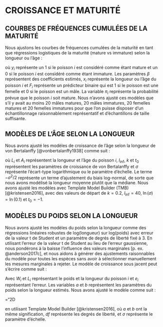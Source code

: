# CROISSANCE ET MATURITÉ {#app:growth-and-maturity}

## COURBES DE FRÉQUENCES CUMULÉES DE LA MATURITÉ {#sec:maturity-models}

Nous ajustons les courbes de fréquences cumulées de la maturité en tant que régressions logistiques de la maturité (mature vs immature) selon la longueur ou l’âge :

\begin{align}
y_i &\sim \mathrm{Binomial}(\pi_i)\\
\mathrm{logit} \left( \pi_i \right) &= \beta_0 + \beta_1 x_i + \beta_2 F_i
\end{align}
où $y_i$ représente un 1 si le poisson $i$ est considéré comme étant mature et un 0 si le poisson $i$ est considéré comme étant immature. Les paramètres $\beta$ représentent des coefficients estimés, $x_i$ représente la longueur ou l’âge du poisson $i$ et $F_i$ représente un prédicteur binaire qui est 1 si le poisson est une femelle et 0 si le poisson est un mâle. La variable $\pi_i$ représente la probabilité prévue que le poisson $i$ soit mature. Nous n’avons ajusté ces modèles que s’il y avait au moins 20 mâles matures, 20 mâles immatures, 20 femelles matures et 20 femelles immatures pour que l’on puisse disposer d’un échantillonnage raisonnablement représentatif et d’échantillons de taille suffisante. 

## MODÈLES DE L’ÂGE SELON LA LONGUEUR {#sec:length-age-models}

Nous avons ajusté les modèles de croissance de l’âge selon la longueur de von Bertalanffy [@vonbertalanffy1938] comme suit :

\begin{equation}
  L_i \sim \operatorname{Log-normal}
  \left( \log(l_\mathrm{inf} (1 - \exp(-k (A_i - t_0)))) - \sigma^2 / 2, \sigma \right),
\end{equation}

où $L_i$ et $A_i$ représentent la longueur et l’âge du poisson $i$, $l_\mathrm{inf}$, $k$ et $t_0$ représentent les paramètres de croissance de von Bertalanffy et $\sigma$ représente l’écart-type logarithmique ou le paramètre d’échelle. Le terme $- \sigma^2 /2$ représente un terme d’ajustement du biais log-normal, de sorte que nous avons modélisé la longueur moyenne plutôt que la médiane. Nous avons ajusté les modèles avec Template Model Builder (TMB) [@kristensen2016], avec des valeurs de départ de $k = 0.2$, $l_\mathrm{inf} = 40$, $\ln (\sigma) = \ln (0.1)$ et $t_0 = -1$.

## MODÈLES DU POIDS SELON LA LONGUEUR {#sec:length-weight-models}

Nous avons ajusté les modèles du poids selon la longueur comme des régressions linéaires robustes de log(longueur) sur log(poids) avec erreur de la valeur t de Student et un paramètre de degrés de liberté fixé à 3. En utilisant l’erreur de la valeur t de Student au lieu de l’erreur gaussienne, nous pondérons à la baisse l’influence des valeurs marginales [p. ex. @anderson2017c], et nous aidons à générer des ajustements raisonnables du modèle pour toutes les espèces sans avoir à sélectionner manuellement les mesures marginales à rejeter. Le modèle de croissance sous jacent peut s’écrire comme suit :

\begin{equation}
  W_i = a \cdot L_i^b \cdot e_i,
\end{equation}

Avec $W_i$ et $L_i$ représentant le poids et la longueur du poisson $i$ et $e_i$ représentant l’erreur. Les variables $a$ et $b$ représentent les paramètres du poids selon la longueur estimés. Nous avons ajusté le modèle comme suit :

\mathchardef\mhyphen="2D

\begin{equation}
  \log (W_i) \sim \mathrm{Student\mhyphen t} (df = 3, \log (\ln(a) + b L_i), \sigma)
\end{equation}

en utilisant Template Model Builder [@kristensen2016], où $a$ et $b$ ont la même signification, $df$ représente les degrés de liberté, et $\sigma$ représente le paramètre d’échelle.

